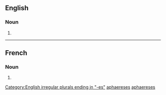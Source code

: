 {{also|aphaereses}}
==English==

===Noun===
{{head|en|noun plural form}}

# {{plural of|aphæresis|lang=en}}

[[Category:English irregular plurals ending in "-es"]]
[[Category:English terms spelled with Æ|aphaereses]]

----

==French==

===Noun===
{{head|fr|noun plural form|g=f}}

# {{plural of|aphærese|lang=fr}}

[[Category:French terms spelled with Æ|aphaereses]]